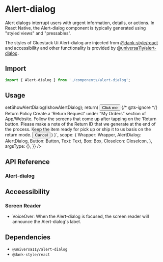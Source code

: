 
<Meta title="components/Alert-dialog" />



# Alert-dialog

Alert dialogs interrupt users with urgent information, details, or actions.
In React Native, the Alert-dialog component is typically generated using "styled views" and "pressables".

The styles of Gluestack Ui Alert-dialog are injected from [@dank-style/react]('https://www.npmjs.com/package/@dank-style/react') and accessibility and other functionality is provided by [@universa11y/alert-dialog]('https://www.npmjs.com/package/@universa11y/alert-dialog').

## Import

```jsx
import { Alert-dialog } from './components/alert-dialog';
```

## Usage

<AppProvider>
  <CodePreview
    showComponentRenderer={true}
    showArgsController={false}
    metaData={{
      code: ` 
      function App () {
        const [showAlertDialog, setShowAlertDialog] = React.useState(false);
  const handleClose = () => setShowAlertDialog(!showAlertDialog);
   return(
     <Wrapper>
       <Box h={showAlertDialog && "100vh"}>
      <Button onPress={handleClose}>
        <Button.Text>Click me</Button.Text>
      </Button>
      <AlertDialog isOpen={showAlertDialog} onClose={handleClose} {...props}>
        <AlertDialog.Backdrop />
        <AlertDialog.Content>
          <AlertDialog.CloseButton>
            <CloseIcon sx={{ w: 16, h: 16 }} />
          </AlertDialog.CloseButton>
          <AlertDialog.Header>
            {/* @ts-ignore */}
            <Text variant="AlertDialogHeader">Return Policy</Text>
          </AlertDialog.Header>
          <AlertDialog.Body>
            <Text>
              Create a 'Return Request' under “My Orders” section of
              App/Website. Follow the screens that come up after tapping on the
              'Return button. Please make a note of the Return ID that we
              generate at the end of the process. Keep the item ready for pick
              up or ship it to us basis on the return mode.
            </Text>
          </AlertDialog.Body>
          <AlertDialog.Footer>
            <Button style="solid" onPress={handleClose}>
              <Button.Text>Cancel</Button.Text>
            </Button>
          </AlertDialog.Footer>
        </AlertDialog.Content>
      </AlertDialog>
      </Box>
    </Wrapper>
    )
    }`,
      scope: {
        Wrapper: Wrapper,
        AlertDialog: AlertDialog,
        Button: Button,
        Text: Text,
        Box: Box,
        CloseIcon: CloseIcon,
      },
      argsType: {},
    }}
  />
</AppProvider>

<br />

## API Reference

### Alert-dialog

## Acceessibility

### Screen Reader

- VoiceOver: When the Alert-dialog is focused, the screen reader will announce the Alert-dialog's label.

## Dependencies

- `@universa11y/alert-dialog`
- `@dank-style/react`
